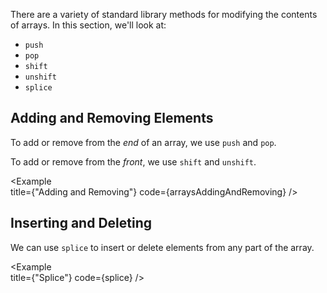 
There are a variety of standard library methods for modifying the contents of arrays. In this section, we'll look at:

- `push`
- `pop`
- `shift`
- `unshift`
- `splice`

## Adding and Removing Elements

To add or remove from the _end_ of an array, we use `push` and `pop`.

To add or remove from the _front_, we use `shift` and `unshift`.

<Example   
  title={"Adding and Removing"}
  code={arraysAddingAndRemoving}
/>

## Inserting and Deleting

We can use `splice` to insert or delete elements from any part of the array.

<Example   
  title={"Splice"}
  code={splice}
/>
